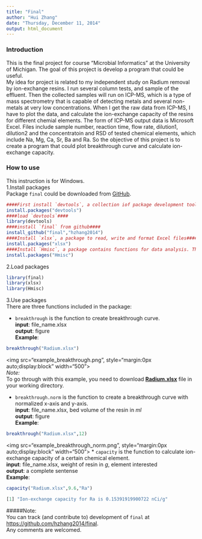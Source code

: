 ```yaml
---
title: "Final"
author: "Hui Zhang"
date: "Thursday, December 11, 2014"
output: html_document
---
```


### Introduction  
This is the final project for course "Microbial Informatics" at the University of Michigan. The goal of this project is develop a program that could be useful.       
My idea for project is related to my independent study on Radium removal by ion-exchange resins. I run several column tests, and sample of the effluent. Then the collected samples will run on ICP-MS, which is a type of mass spectrometry that is capable of detecting metals and several non-metals at very low concentrations. When I get the raw data from ICP-MS, I have to plot the data, and calculate the ion-exchange capacity of the resins for different chemial elements. The form of ICP-MS output data is Microsoft Excel. Files include sample number, reaction time, flow rate, dilution1, dilution2 and the concentratoin and RSD of tested chemical elements, which include Na, Mg, Ca, Sr, Ba and Ra. So the objective of this project is to create a program that could plot breakthrough curve and calculate ion-exchange capacity.

### How to use
This instruction is for Windows.          
1.Install packages          
Package `final` could be downloaded from [GitHub](https://github.com/hzhang2014).       


```R
####First install `devtools`, a collection iof package development tools####
install.packages("devtools")
####load `devtools`####
library(devtools)
####install `final` from github####
install_github("final","hzhang2014")
####Install `xlsx`, a package to read, write and format Excel files####
install.packages("xlsx")
####Install `Hmisc`, a package contains functions for data analysis. This package will be used to generate error bar in the plot.####
install.packages("Hmisc")
```

2.Load packages
```R
library(final)
library(xlsx)
library(Hmisc)
```

3.Use packages       
There are three functions included in the package:        

* `breakthrough` is the function to create breakthrough curve.       
**input**: file_name.xlsx         
**output**: figure        
**Example**: 
```R
breakthrough("Radium.xlsx")
```
<img src="example_breakthrough.png", style="margin:0px auto;display:block" width="500">       
*Note: *      
To go through with this example, you need to download **[Radium.xlsx](https://github.com/hzhang2014/final/blob/master/Radium.xlsx)** file in your working directory.

* `breakthrough.norm` is the function to create a breakthrough curve with normalized x-axis and y-axis.         
**input**: file_name.xlsx, bed volume of the resin in *ml*          
**output**: figure     
**Example**: 
```R
breakthrough("Radium.xlsx",12)
```
<img src="example_breakthrough_norm.png", style="margin:0px auto;display:block" width="500">
* `capacity` is the function to calculate ion-exchange capacity of a certain chemical element.           
**input**: file_name.xlsx, weight of resin in *g*, element interested          
**output**: a complete sentense     
**Example**: 
```R
capacity("Radium.xlsx",9.6,"Ra")
```
```R
[1] "Ion-exchange capacity for Ra is 0.15391919900722 nCi/g"
```
  
           
#####Note:        
You can track (and contribute to) development of `final` at [https://github.com/hzhang2014/final](https://github.com/hzhang2014/final).            
Any comments are welcomed.
